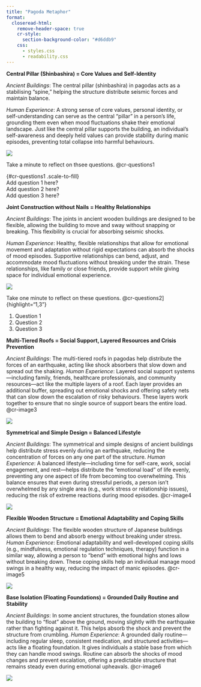 ```yaml
---
title: "Pagoda Metaphor"
format: 
  closeread-html:
    remove-header-space: true
    cr-style:
      section-background-color: "#d6ddb9"
    css: 
      - styles.css
      - readability.css
---
```


::: cr-section

**Central Pillar (Shinbashira) = Core Values and Self-Identity**

:::{focus-on="cr-image1"}

*Ancient Buildings*: The central pillar (shinbashira) in pagodas acts as a stabilising "spine," helping the structure distribute seismic forces and maintain balance. 

*Human Experience*: A strong sense of core values, personal identity, or self-understanding can serve as the central "pillar" in a person’s life, grounding them even when mood fluctuations shake their emotional landscape. Just like the central pillar supports the building, an individual’s self-awareness and deeply held values can provide stability during manic episodes, preventing total collapse into harmful behaviours. 
:::

::: {#cr-image1}
![](images/gpagoda1-01.png)
:::
:::

::: cr-section

Take a minute to reflect on thsee questions. @cr-questions1

| {#cr-questions1 .scale-to-fill}
| Add question 1 here?
| Add question 2 here?
| Add question 3 here?

:::

::: cr-section
**Joint Construction without Nails = Healthy Relationships**

:::{focus-on="cr-image2"}

*Ancient Buildings*: The joints in ancient wooden buildings are designed to be flexible, allowing the building to move and sway without snapping or breaking. This flexibility is crucial for absorbing seismic shocks. 

*Human Experience*: Healthy, flexible relationships that allow for emotional movement and adaptation without rigid expectations can absorb the shocks of mood episodes. Supportive relationships can bend, adjust, and accommodate mood fluctuations without breaking under the strain. These relationships, like family or close friends, provide support while giving space for individual emotional experience.
:::

::: {#cr-image2}
![](images/gpagoda2-01.png)
:::
:::

::: cr-section
Take one minute to reflect on these questions. @cr-questions2]{highlight="1,3"}

::: {#cr-questions2}
1. Question 1
2. Question 2
3. Question 3
:::
:::

::: cr-section
**Multi-Tiered Roofs = Social Support, Layered Resources and Crisis Prevention**

*Ancient Buildings*: The multi-tiered roofs in pagodas help distribute the forces of an earthquake, acting like shock absorbers that slow down and spread out the shaking. *Human Experience*: Layered social support systems—including family, friends, healthcare professionals, and community resources—act like the multiple layers of a roof. Each layer provides an additional buffer, spreading out emotional shocks and offering safety nets that can slow down the escalation of risky behaviours. These layers work together to ensure that no single source of support bears the entire load. @cr-image3

::: {#cr-image3}
![](images/pagoda3-01.png)
:::
:::

::: cr-section
**Symmetrical and Simple Design = Balanced Lifestyle**

*Ancient Buildings*: The symmetrical and simple designs of ancient buildings help distribute stress evenly during an earthquake, reducing the concentration of forces on any one part of the structure. *Human Experience*: A balanced lifestyle—including time for self-care, work, social engagement, and rest—helps distribute the "emotional load" of life evenly, preventing any one aspect of life from becoming too overwhelming. This balance ensures that even during stressful periods, a person isn’t overwhelmed by any single area (e.g., work stress or relationship issues), reducing the risk of extreme reactions during mood episodes. @cr-image4

::: {#cr-image4}
![](images/gpagoda4-01.png)
:::
:::

::: cr-section
**Flexible Wooden Structure = Emotional Adaptability and Coping Skills**

*Ancient Buildings*: The flexible wooden structure of Japanese buildings allows them to bend and absorb energy without breaking under stress. *Human Experience*: Emotional adaptability and well-developed coping skills (e.g., mindfulness, emotional regulation techniques, therapy) function in a similar way, allowing a person to "bend" with emotional highs and lows without breaking down. These coping skills help an individual manage mood swings in a healthy way, reducing the impact of manic episodes. @cr-image5

::: {#cr-image5}
![](images/gpagoda5.png)
:::
:::

::: cr-section
**Base Isolation (Floating Foundations) = Grounded Daily Routine and Stability**

*Ancient Buildings*: In some ancient structures, the foundation stones allow the building to "float" above the ground, moving slightly with the earthquake rather than fighting against it. This helps absorb the shock and prevent the structure from crumbling. *Human Experience*: A grounded daily routine—including regular sleep, consistent medication, and structured activities—acts like a floating foundation. It gives individuals a stable base from which they can handle mood swings. Routine can absorb the shocks of mood changes and prevent escalation, offering a predictable structure that remains steady even during emotional upheavals. @cr-image6

::: {#cr-image6}
![](images/gpagoda6.png)
:::
:::
